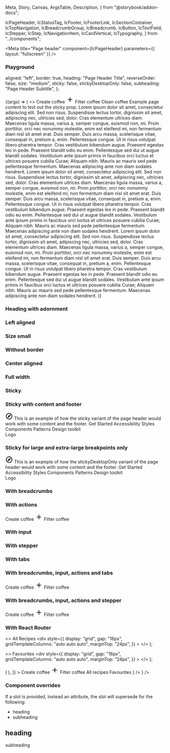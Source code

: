   Meta,
  Story,
  Canvas,
  ArgsTable,
  Description,
} from "@storybook/addon-docs";

  IcPageHeader,
  IcStatusTag,
  IcFooter,
  IcFooterLink,
  IcSectionContainer,
  IcTopNavigation,
  IcBreadcrumbGroup,
  IcBreadcrumb,
  IcButton,
  IcTextField,
  IcStepper,
  IcStep,
  IcNavigationItem,
  IcCardVertical,
  IcTypography,
} from "../components";



<Meta
  title="Page header"
  component={IcPageHeader}
  parameters={{ layout: "fullscreen" }}
/>

<Description markdown={readme} />

### Playground

  aligned: "left",
  border: true,
  heading: "Page Header Title",
  reverseOrder: false,
  size: "medium",
  sticky: false,
  stickyDesktopOnly: false,
  subheading: "Page Header Subtitle",
};

<Canvas>
  <Story
    args={defaultArgs}
    name="Playground"
    parameters={{ layout: "fullscreen" }}
    argTypes={{
      aligned: {
        options: ["center", "full-width", "left"],
        control: { type: "select" },
      },
      size: {
        options: ["medium", "small"],
        control: { type: "select" },
      },
    }}
  >
    {(args) => (
        <>
          <IcPageHeader
            aligned={args.aligned}
            border={args.border}
            heading={args.heading}
            reverseOrder={args.reverseOrder}
            size={args.size}
            sticky={args.sticky}
            stickyDesktopOnly={args.stickyDesktopOnly}
            subheading={args.subheading}
          >
            <IcStatusTag slot="heading-adornment" label="Beta" />
            <IcButton slot="actions" variant="primary">
                Create coffee
                <svg
                  slot="left-icon"
                  width="24"
                  height="24"
                  viewBox="0 0 24 24"
                  fill="none"
                  xmlns="http://www.w3.org/2000/svg"
                >
                  <path
                    d="M19 13H13V19H11V13H5V11H11V5H13V11H19V13Z"
                    fill="currentColor"
                  />
                </svg>
              </IcButton>
              <IcButton slot="actions" variant="tertiary">
                Filter coffee
              </IcButton>
              <IcButton slot="actions" variant="tertiary">
                Clean coffee
              </IcButton>
          </IcPageHeader>
          <IcSectionContainer aligned={args.aligned}>
            <IcTypography>Example page content to test out the sticky prop.</IcTypography>
            <IcTypography>Lorem ipsum dolor sit amet, consectetur adipiscing elit. Sed non risus. Suspendisse lectus tortor, dignissim sit amet, adipiscing nec, ultricies sed, dolor.</IcTypography>
            <IcTypography>Cras elementum ultrices diam. Maecenas ligula massa, varius a, semper congue, euismod non, mi. Proin porttitor, orci nec nonummy molestie, enim est eleifend mi, non fermentum diam nisl sit amet erat.</IcTypography>
            <IcTypography>Duis semper. Duis arcu massa, scelerisque vitae, consequat in, pretium a, enim. Pellentesque congue. Ut in risus volutpat libero pharetra tempor. Cras vestibulum bibendum augue.</IcTypography>
            <IcTypography>Praesent egestas leo in pede. Praesent blandit odio eu enim. Pellentesque sed dui ut augue blandit sodales. Vestibulum ante ipsum primis in faucibus orci luctus et ultrices posuere cubilia Curae; Aliquam nibh.</IcTypography>
            <IcTypography>Mauris ac mauris sed pede pellentesque fermentum. Maecenas adipiscing ante non diam sodales hendrerit.</IcTypography>
            <IcTypography>Lorem ipsum dolor sit amet, consectetur adipiscing elit. Sed non risus. Suspendisse lectus tortor, dignissim sit amet, adipiscing nec, ultricies sed, dolor.</IcTypography>
            <IcTypography>Cras elementum ultrices diam. Maecenas ligula massa, varius a, semper congue, euismod non, mi. Proin porttitor, orci nec nonummy molestie, enim est eleifend mi, non fermentum diam nisl sit amet erat.</IcTypography>
            <IcTypography>Duis semper. Duis arcu massa, scelerisque vitae, consequat in, pretium a, enim. Pellentesque congue. Ut in risus volutpat libero pharetra tempor. Cras vestibulum bibendum augue.</IcTypography>
            <IcTypography>Praesent egestas leo in pede. Praesent blandit odio eu enim. Pellentesque sed dui ut augue blandit sodales. Vestibulum ante ipsum primis in faucibus orci luctus et ultrices posuere cubilia Curae; Aliquam nibh.</IcTypography>
            <IcTypography>Mauris ac mauris sed pede pellentesque fermentum. Maecenas adipiscing ante non diam sodales hendrerit.</IcTypography>
            <IcTypography>Lorem ipsum dolor sit amet, consectetur adipiscing elit. Sed non risus. Suspendisse lectus tortor, dignissim sit amet, adipiscing nec, ultricies sed, dolor.</IcTypography>
            <IcTypography>Cras elementum ultrices diam. Maecenas ligula massa, varius a, semper congue, euismod non, mi. Proin porttitor, orci nec nonummy molestie, enim est eleifend mi, non fermentum diam nisl sit amet erat.</IcTypography>
            <IcTypography>Duis semper. Duis arcu massa, scelerisque vitae, consequat in, pretium a, enim. Pellentesque congue. Ut in risus volutpat libero pharetra tempor. Cras vestibulum bibendum augue.</IcTypography>
            <IcTypography>Praesent egestas leo in pede. Praesent blandit odio eu enim. Pellentesque sed dui ut augue blandit sodales. Vestibulum ante ipsum primis in faucibus orci luctus et ultrices posuere cubilia Curae; Aliquam nibh.</IcTypography>
            <IcTypography>Mauris ac mauris sed pede pellentesque fermentum. Maecenas adipiscing ante non diam sodales hendrerit.</IcTypography>
          </IcSectionContainer>
        </>
    )}
  </Story>
</Canvas>

### Heading with adornment

<Canvas>
  <Story name="Heading with adornment">
    <IcPageHeader heading="Page header">
      <IcStatusTag slot="heading-adornment" label="Beta" />
    </IcPageHeader>
  </Story>
</Canvas>

### Left aligned

<Canvas>
  <Story name="Left aligned">
    <IcPageHeader
      aligned="left"
      heading="Page header"
      subheading="This is a simple page header component and this is the text."
    >
      <IcStatusTag slot="heading-adornment" label="Beta" />
    </IcPageHeader>
  </Story>
</Canvas>

### Size small

<Canvas>
  <Story name="Size small">
    <IcPageHeader
      aligned="left"
      heading="Page header"
      subheading="This is a simple page header component and this is the text."
      size="small"
    >
      <IcStatusTag slot="heading-adornment" label="Beta" size="small" />
    </IcPageHeader>
  </Story>
</Canvas>

### Without border

<Canvas>
  <Story name="Without border">
    <IcPageHeader heading="Page header" border={false}>
      <IcStatusTag slot="heading-adornment" label="Beta" />
    </IcPageHeader>
  </Story>
</Canvas>

### Center aligned

<Canvas>
  <Story name="Center aligned">
    <IcPageHeader
      aligned="center"
      heading="Page header"
      subheading="This is a simple page header component and this is the text."
    >
      <IcStatusTag slot="heading-adornment" label="Beta" />
    </IcPageHeader>
  </Story>
</Canvas>

### Full width

<Canvas>
  <Story name="Full width">
    <IcPageHeader
      aligned="full-width"
      heading="Page header"
      subheading="This is a simple page header component and this is the text."
    >
      <IcStatusTag slot="heading-adornment" label="Beta" />
    </IcPageHeader>
  </Story>
</Canvas>

### Sticky

<Canvas>
  <Story name="Sticky">
    <IcPageHeader
      sticky
      heading="Page header"
      subheading="This is a simple page header component and this is the text."
    >
      <IcStatusTag slot="heading-adornment" label="Beta" />
    </IcPageHeader>
  </Story>
</Canvas>

### Sticky with content and footer

<Canvas>
  <Story
    name="Sticky with content and footer"
    parameters={{ loki: { skip: true } }}
  >
    <IcTopNavigation appTitle="ApplicationName">
      <svg
        slot="app-icon"
        xmlns="http://www.w3.org/2000/svg"
        height="24px"
        viewBox="0 0 24 24"
        width="24px"
        fill="#000000"
      >
        <path d="M0 0h24v24H0V0z" fill="none" />
        <path d="M12 2C6.48 2 2 6.48 2 12s4.48 10 10 10 10-4.48 10-10S17.52 2 12 2zm0 18c-4.41 0-8-3.59-8-8s3.59-8 8-8 8 3.59 8 8-3.59 8-8 8zm-5.5-2.5l7.51-3.49L17.5 6.5 9.99 9.99 6.5 17.5zm5.5-6.6c.61 0 1.1.49 1.1 1.1s-.49 1.1-1.1 1.1-1.1-.49-1.1-1.1.49-1.1 1.1-1.1z" />
      </svg>
    </IcTopNavigation>
    <IcPageHeader
      sticky
      heading="Page header"
      subheading="This is a simple page header component and this is the text."
    >
      <IcStatusTag slot="heading-adornment" label="Beta" />
    </IcPageHeader>
    <IcSectionContainer style={{ height: "800px" }}>
      This is an example of how the sticky variant of the page header would work
      with some content and the footer.
    </IcSectionContainer>
    <IcFooter
      description="The ICDS is maintained by the Design Practice Team. If you've got a question or want to feedback, 
          please get in touch."
      caption="All content is available under the Open Government Licence v3.0, except source code and code examples which are available under the MIT Licence."
    >
      <IcFooterLink slot="link" href="/">
        Get Started
      </IcFooterLink>
      <IcFooterLink slot="link" href="/">
        Accessibility
      </IcFooterLink>
      <IcFooterLink slot="link" href="/">
        Styles
      </IcFooterLink>
      <IcFooterLink slot="link" href="/">
        Components
      </IcFooterLink>
      <IcFooterLink slot="link" href="/">
        Patterns
      </IcFooterLink>
      <IcFooterLink slot="link" href="/">
        Design toolkit
      </IcFooterLink>
      <div
        slot="logo"
        style={{
          width: "100px",
          height: "100px",
          display: "flex",
          alignItems: "center",
          justifyContent: "center",
          backgroundColor: "var(--ic-theme-primary)",
          color: "var(--ic-architectural-white)",
        }}
      >
        Logo
      </div>
    </IcFooter>
  </Story>
</Canvas>

### Sticky for large and extra-large breakpoints only

<Canvas>
  <Story
    name="Sticky for large and extra-large breakpoints only"
    parameters={{ loki: { skip: true } }}
  >
    <IcTopNavigation appTitle="ApplicationName">
      <svg
        slot="app-icon"
        xmlns="http://www.w3.org/2000/svg"
        height="24px"
        viewBox="0 0 24 24"
        width="24px"
        fill="#000000"
      >
        <path d="M0 0h24v24H0V0z" fill="none" />
        <path d="M12 2C6.48 2 2 6.48 2 12s4.48 10 10 10 10-4.48 10-10S17.52 2 12 2zm0 18c-4.41 0-8-3.59-8-8s3.59-8 8-8 8 3.59 8 8-3.59 8-8 8zm-5.5-2.5l7.51-3.49L17.5 6.5 9.99 9.99 6.5 17.5zm5.5-6.6c.61 0 1.1.49 1.1 1.1s-.49 1.1-1.1 1.1-1.1-.49-1.1-1.1.49-1.1 1.1-1.1z" />
      </svg>
    </IcTopNavigation>
    <IcPageHeader
      stickyDesktopOnly
      heading="Page header"
      subheading="This is a simple page header component and this is the text. This page header is only sticky for viewport widths of 992px and above.."
    >
      <IcStatusTag slot="heading-adornment" label="Beta" />
    </IcPageHeader>
    <IcSectionContainer style={{ height: "800px" }}>
      This is an example of how the stickyDesktopOnly variant of the page header
      would work with some content and the footer.
    </IcSectionContainer>
    <IcFooter
      description="The ICDS is maintained by the Design Practice Team. If you've got a question or want to feedback, 
          please get in touch."
      caption="All content is available under the Open Government Licence v3.0, except source code and code examples which are available under the MIT Licence."
    >
      <IcFooterLink slot="link" href="/">
        Get Started
      </IcFooterLink>
      <IcFooterLink slot="link" href="/">
        Accessibility
      </IcFooterLink>
      <IcFooterLink slot="link" href="/">
        Styles
      </IcFooterLink>
      <IcFooterLink slot="link" href="/">
        Components
      </IcFooterLink>
      <IcFooterLink slot="link" href="/">
        Patterns
      </IcFooterLink>
      <IcFooterLink slot="link" href="/">
        Design toolkit
      </IcFooterLink>
      <div
        slot="logo"
        style={{
          width: "100px",
          height: "100px",
          display: "flex",
          alignItems: "center",
          justifyContent: "center",
          backgroundColor: "var(--ic-theme-primary)",
          color: "var(--ic-architectural-white)",
        }}
      >
        Logo
      </div>
    </IcFooter>
  </Story>
</Canvas>

### With breadcrumbs

<Canvas>
  <Story name="With breadcrumbs">
    <IcPageHeader
      heading="Page header"
      subheading="This is a page header component with additional functionality and this is the text."
      reverse-order
    >
      <IcBreadcrumbGroup slot="breadcrumbs">
        <IcBreadcrumb page-title="Breadcrumb 1" href="/breadcrumb-1" />
        <IcBreadcrumb
          current="true"
          page-title="Breadcrumb 2"
          href="/breadcrumb-2"
        />
      </IcBreadcrumbGroup>
    </IcPageHeader>
  </Story>
</Canvas>

### With actions

<Canvas>
  <Story name="With actions">
    <IcPageHeader
      heading="Page header"
      subheading="This is a page header component with additional functionality and this is the text."
      reverseOrder
    >
      <IcButton slot="actions" variant="primary">
        Create coffee
        <svg
          slot="left-icon"
          width="24"
          height="24"
          viewBox="0 0 24 24"
          fill="none"
          xmlns="http://www.w3.org/2000/svg"
        >
          <path
            d="M19 13H13V19H11V13H5V11H11V5H13V11H19V13Z"
            fill="currentColor"
          />
        </svg>
      </IcButton>
      <IcButton slot="actions" variant="tertiary">
        Filter coffee
      </IcButton>
    </IcPageHeader>
  </Story>
</Canvas>

### With input

<Canvas>
  <Story name="With input">
    <IcPageHeader
      heading="Page header"
      subheading="This is a page header component with additional functionality and this is the text."
    >
      <IcStatusTag slot="heading-adornment" label="Beta" />
      <IcTextField
        slot="input"
        placeholder="Enter your input"
        hide-label
        style={{ "@media (maxWidth: 576px)": { width: "304px" } }}
      />
    </IcPageHeader>
  </Story>
</Canvas>

### With stepper

<Canvas>
  <Story name="With stepper">
    <IcPageHeader
      heading="Create a coffee"
      subheading="This is a page header component with additional functionality and this is the text."
    >
      <IcStepper slot="stepper">
        <IcStep heading="Warm kettle" type="completed" />
        <IcStep
          heading="Warm milk"
          subheading="Optional"
          type="completed"
        />
        <IcStep heading="Pour milk" type="current" />
      </IcStepper>
    </IcPageHeader>
  </Story>
</Canvas>

### With tabs

<Canvas>
  <Story name="With tabs">
    <IcPageHeader
      heading="Coffee recipes"
      subheading="This is a page header component with additional functionality and this is the text."
    >
      <IcStatusTag slot="heading-adornment" label="Beta" />
      <IcNavigationItem
        slot="tabs"
        label="All recipes"
        href="?path=/story/web-components-page-header--with-tabs"
        selected
        aria-label="This page shows all the recipes"
      />
      <IcNavigationItem
        slot="tabs"
        label="Favourites"
        href="?path=/story/web-components-page-header--with-tabs"
        aria-label="Show your favourite recipes"
      />
      <IcNavigationItem
        slot="tabs"
        label="Section Three"
        href="?path=/story/web-components-page-header--with-tabs"
      />
      <IcNavigationItem
        slot="tabs"
        label="Section Four"
        href="?path=/story/web-components-page-header--with-tabs"
      />
      <IcNavigationItem
        slot="tabs"
        label="Section Five"
        href="?path=/story/web-components-page-header--with-tabs"
      />
      <IcNavigationItem
        slot="tabs"
        label="Section Six"
        href="?path=/story/web-components-page-header--with-tabs"
      />
      <IcNavigationItem
        slot="tabs"
        label="Section Seven"
        href="?path=/story/web-components-page-header--with-tabs"
      />
      <IcNavigationItem
        slot="tabs"
        label="Section Eight"
        href="?path=/story/web-components-page-header--with-tabs"
      />
      <IcNavigationItem
        slot="tabs"
        label="Section Nine"
        href="?path=/story/web-components-page-header--with-tabs"
      />
      <IcNavigationItem
        slot="tabs"
        label="Section Ten"
        href="?path=/story/web-components-page-header--with-tabs"
      />
    </IcPageHeader>
  </Story>
</Canvas>

### With breadcrumbs, input, actions and tabs

<Canvas>
  <Story name="With breadcrumbs, input, actions and tabs">
    <IcPageHeader
      heading="Coffee recipes"
      subheading="This is a page header component that has breadcrumbs, an input area, actions and tabs."
      reverseOrder
    >
      <IcStatusTag slot="heading-adornment" label="Beta" />
      <IcBreadcrumbGroup slot="breadcrumbs">
        <IcBreadcrumb page-title="Breadcrumb 1" href="/breadcrumb-1" />
        <IcBreadcrumb
          current="true"
          page-title="Breadcrumb 2"
          href="/breadcrumb-2"
        />
      </IcBreadcrumbGroup>
      <IcButton slot="actions" variant="primary">
        Create coffee
        <svg
          slot="left-icon"
          width="24"
          height="24"
          viewBox="0 0 24 24"
          fill="none"
          xmlns="http://www.w3.org/2000/svg"
        >
          <path
            d="M19 13H13V19H11V13H5V11H11V5H13V11H19V13Z"
            fill="currentColor"
          />
        </svg>
      </IcButton>
      <IcButton slot="actions" variant="tertiary">
        Filter coffee
      </IcButton>
      <IcNavigationItem
        slot="tabs"
        label="All recipes"
        href="?path=/story/web-components-page-header--with-tabs"
        selected
      />
      <IcNavigationItem
        slot="tabs"
        label="Favourites"
        href="?path=/story/web-components-page-header--with-tabs"
      />
      <IcTextField
        slot="input"
        placeholder="Enter your input"
        hide-label
        style={{ "@media (maxWidth: 576px)": { width: "304px" } }}
      />
    </IcPageHeader>
  </Story>
</Canvas>

### With breadcrumbs, input, actions and stepper

<Canvas>
  <Story name="With breadcrumbs, input, actions and stepper">
    <IcPageHeader
      heading="Coffee recipes"
      subheading="This is a page header component that has breadcrumbs, an input area, actions and stepper."
      reverseOrder
    >
      <IcStatusTag slot="heading-adornment" label="Beta" />
      <IcBreadcrumbGroup slot="breadcrumbs">
        <IcBreadcrumb page-title="Breadcrumb 1" href="/breadcrumb-1" />
        <IcBreadcrumb
          current="true"
          page-title="Breadcrumb 2"
          href="/breadcrumb-2"
        />
      </IcBreadcrumbGroup>
      <IcButton slot="actions" variant="primary">
        Create coffee
        <svg
          slot="left-icon"
          width="24"
          height="24"
          viewBox="0 0 24 24"
          fill="none"
          xmlns="http://www.w3.org/2000/svg"
        >
          <path
            d="M19 13H13V19H11V13H5V11H11V5H13V11H19V13Z"
            fill="currentColor"
          />
        </svg>
      </IcButton>
      <IcButton slot="actions" variant="tertiary">
        Filter coffee
      </IcButton>
      <IcStepper slot="stepper">
        <IcStep heading="Warm kettle" type="completed" />
        <IcStep
          heading="Warm milk"
          subheading="Optional"
          type="completed"
        />
        <IcStep heading="Pour milk" type="current" />
      </IcStepper>
      <IcTextField
        slot="input"
        placeholder="Enter your input"
        hide-label
        style={{ "@media (maxWidth: 576px)": { width: "304px" } }}
      />
    </IcPageHeader>
  </Story>
</Canvas>

### With React Router

  <>
    <IcTypography variant="h3">All Recipes</IcTypography>
    <div
      style={{
        display: "grid",
        gap: "16px",
        gridTemplateColumns: "auto auto auto",
        marginTop: "24px",
      }}
    >
      <IcCardVertical
        heading="Macchiato"
        message="Put your coffee machine to work and brew an easy macchiato. Ideal for breakfast, brunch or whenever you need a pick-me-up."
      />
      <IcCardVertical
        heading="Mocha"
        message="If you have a coffee machine, treat yourself to a comforting, chocolatey mocha. You don't need to be a trained barista with our..."
      />
      <IcCardVertical
        heading="Espresso"
        message="Capture the classic taste of espresso without the hassle of expensive brewing equipment! For best flavor, serve espresso immediately. Pour..."
      />
    </div>
  </>
);

  <>
    <IcTypography variant="h3">Favourites</IcTypography>
    <div
      style={{
        display: "grid",
        gap: "16px",
        gridTemplateColumns: "auto auto auto",
        marginTop: "24px",
      }}
    >
      <IcCardVertical
        heading="Macchiato"
        message="Put your coffee machine to work and brew an easy macchiato. Ideal for breakfast, brunch or whenever you need a pick-me-up."
      />
      <IcCardVertical
        heading="Mocha"
        message="If you have a coffee machine, treat yourself to a comforting, chocolatey mocha. You don't need to be a trained barista with our..."
      />
      <IcCardVertical
        heading="Latte"
        message="Dust off that coffee machine and learn a few barista skills to make a creamy latte. Our easy recipe takes breakfast, or brunch, to the next..."
      />
    </div>
  </>
);

<Canvas>
  <Story
    name="With React Router"
    decorators={[
      (Story) => (
        <MemoryRouter initialEntries={["/"]}>
          <Story />
        </MemoryRouter>
      ),
    ]}
  >
    <IcPageHeader
      heading="Coffee recipes"
      subheading="This is a page header component that has an input area, actions and tabs."
      reverseOrder
    >
      <IcStatusTag slot="heading-adornment" label="Beta" />
      <IcButton slot="actions" variant="primary">
        Create coffee
        <svg
          slot="left-icon"
          width="24"
          height="24"
          viewBox="0 0 24 24"
          fill="none"
          xmlns="http://www.w3.org/2000/svg"
        >
          <path
            d="M19 13H13V19H11V13H5V11H11V5H13V11H19V13Z"
            fill="currentColor"
          />
        </svg>
      </IcButton>
      <IcButton slot="actions" variant="tertiary">
        Filter coffee
      </IcButton>
      <IcNavigationItem slot="tabs" selected>
        <NavLink slot="navigation-item" to="/">
          All recipes
        </NavLink>
      </IcNavigationItem>
      <IcNavigationItem slot="tabs">
        <NavLink slot="navigation-item" to="/favourites">
          Favourites
        </NavLink>
      </IcNavigationItem>
      <IcTextField
        slot="input"
        placeholder="Enter your input"
        hide-label
        style={{ "@media (maxWidth: 576px)": { width: "304px" } }}
      />
    </IcPageHeader>
    <IcSectionContainer>
      <Routes>
        <Route path="/" element={<AllRecipes />} />
        <Route path="/favourites" element={<Favourites />} />
      </Routes>
    </IcSectionContainer>
  </Story>
</Canvas>

### Component overrides

If a slot is provided, instead an attribute, the slot will supersede for the following:

- heading
- subheading

<Canvas>
  <Story name="Component overrides">
    <IcPageHeader>
      <IcTypography slot="heading" variant="h4">
        <h2>heading</h2>
      </IcTypography>
      <IcTypography slot="subheading" variant="body">
        subheading
      </IcTypography>
    </IcPageHeader>
  </Story>
</Canvas>
